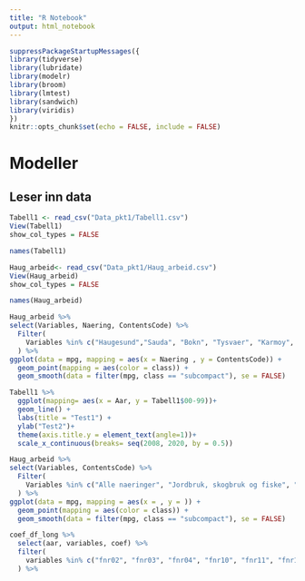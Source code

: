 ```yaml
---
title: "R Notebook"
output: html_notebook
---
```


```r
suppressPackageStartupMessages({
library(tidyverse)
library(lubridate)
library(modelr)
library(broom)
library(lmtest)
library(sandwich)
library(viridis)
})
knitr::opts_chunk$set(echo = FALSE, include = FALSE)
```

# Modeller

## Leser inn data

```r
Tabell1 <- read_csv("Data_pkt1/Tabell1.csv")
View(Tabell1)
show_col_types = FALSE
```

```r
names(Tabell1)
```


```r
Haug_arbeid<- read_csv("Data_pkt1/Haug_arbeid.csv")
View(Haug_arbeid)
show_col_types = FALSE
```

```r
names(Haug_arbeid)
```

```r
Haug_arbeid %>% 
select(Variables, Naering, ContentsCode) %>% 
  Filter(
    Variables %in% c("Haugesund","Sauda", "Bokn", "Tysvaer", "Karmoy", "Utsira", "Vindafjord")
  ) %>% 
ggplot(data = mpg, mapping = aes(x = Naering , y = ContentsCode)) + 
  geom_point(mapping = aes(color = class)) + 
  geom_smooth(data = filter(mpg, class == "subcompact"), se = FALSE)
```






```r
Tabell1 %>% 
  ggplot(mapping= aes(x = Aar, y = Tabell1$00-99))+
  geom_line() + 
  labs(title = "Test1") + 
  ylab("Test2")+
  theme(axis.title.y = element_text(angle=1))+
  scale_x_continuous(breaks= seq(2008, 2020, by = 0.5))
```
 

```r
Haug_arbeid %>% 
select(Variables, ContentsCode) %>% 
  Filter(
    Variables %in% c("Alle naeringer", "Jordbruk, skogbruk og fiske", "Bergverksdrift og utvinning", "Industri", "Elektrisitet, vann og renevasjon", "Bygge- og anleggsvirksomhet","Varehandel, reparasjon av motorvogner", "Transport og lagring", "Overnattings- og serveringsvriksomhet", "Informasjon og kommunikasjon", "Finansiering og forsikring ", "Teknisk tjenesteyting, eiendosmdrift", "Forretningsmessig tjenesteyting", "Off.adm., forsvar, sosialforsikring", "Undervisning", "Helse- og sosialtjenester", "Personlig tjenesteyting", "Uoppgitt")
  ) %>% 
ggplot(data = mpg, mapping = aes(x = , y = )) + 
  geom_point(mapping = aes(color = class)) + 
  geom_smooth(data = filter(mpg, class == "subcompact"), se = FALSE)
```


```r
coef_df_long %>% 
  select(aar, variables, coef) %>% 
  filter(
    variables %in% c("fnr02", "fnr03", "fnr04", "fnr10", "fnr11", "fnr12", "fnr14")
  ) %>% 
```


